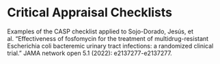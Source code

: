 # Critical Appraisal Checklists
Examples of the CASP checklist applied to Sojo-Dorado, Jesús, et al. "Effectiveness of fosfomycin for the treatment of multidrug-resistant Escherichia coli bacteremic urinary tract infections: a randomized clinical trial." JAMA network open 5.1 (2022): e2137277-e2137277.
